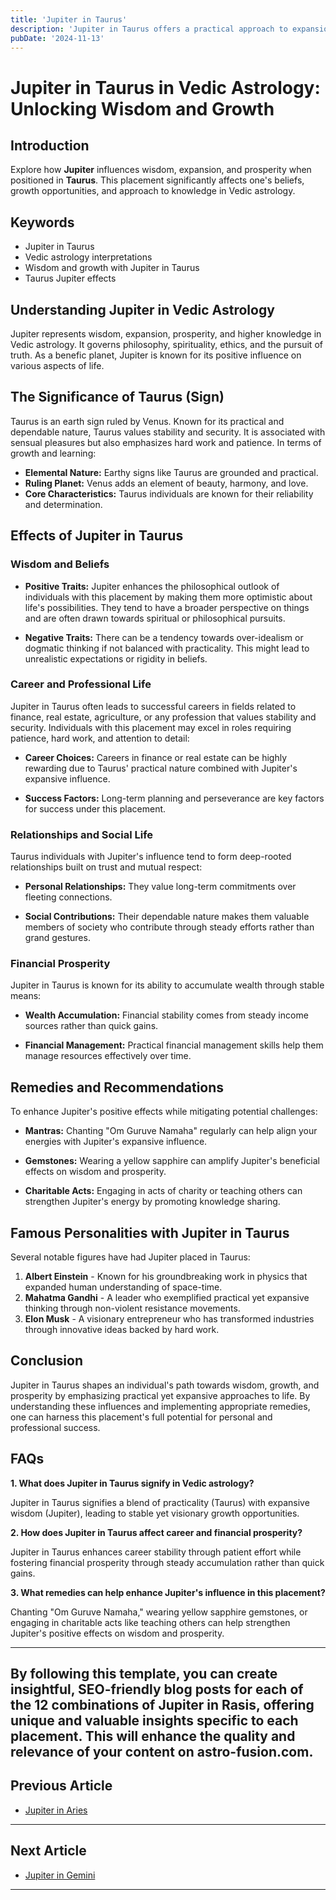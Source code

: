 ```yaml
---
title: 'Jupiter in Taurus'
description: 'Jupiter in Taurus offers a practical approach to expansion and prosperity. Individuals value stability, are patient, and have a strong appreciation for material comforts and security, in Vedic Astrology.'
pubDate: '2024-11-13'
---
```


# Jupiter in Taurus in Vedic Astrology: Unlocking Wisdom and Growth

## Introduction

Explore how **Jupiter** influences wisdom, expansion, and prosperity when positioned in **Taurus**. This placement significantly affects one's beliefs, growth opportunities, and approach to knowledge in Vedic astrology.

## Keywords

- Jupiter in Taurus
- Vedic astrology interpretations
- Wisdom and growth with Jupiter in Taurus
- Taurus Jupiter effects

## Understanding Jupiter in Vedic Astrology

Jupiter represents wisdom, expansion, prosperity, and higher knowledge in Vedic astrology. It governs philosophy, spirituality, ethics, and the pursuit of truth. As a benefic planet, Jupiter is known for its positive influence on various aspects of life.

## The Significance of Taurus (Sign)

Taurus is an earth sign ruled by Venus. Known for its practical and dependable nature, Taurus values stability and security. It is associated with sensual pleasures but also emphasizes hard work and patience. In terms of growth and learning:

- **Elemental Nature:** Earthy signs like Taurus are grounded and practical.
- **Ruling Planet:** Venus adds an element of beauty, harmony, and love.
- **Core Characteristics:** Taurus individuals are known for their reliability and determination.

## Effects of Jupiter in Taurus

### Wisdom and Beliefs

- **Positive Traits:** Jupiter enhances the philosophical outlook of individuals with this placement by making them more optimistic about life's possibilities. They tend to have a broader perspective on things and are often drawn towards spiritual or philosophical pursuits.
  
- **Negative Traits:** There can be a tendency towards over-idealism or dogmatic thinking if not balanced with practicality. This might lead to unrealistic expectations or rigidity in beliefs.

### Career and Professional Life

Jupiter in Taurus often leads to successful careers in fields related to finance, real estate, agriculture, or any profession that values stability and security. Individuals with this placement may excel in roles requiring patience, hard work, and attention to detail:

- **Career Choices:** Careers in finance or real estate can be highly rewarding due to Taurus' practical nature combined with Jupiter's expansive influence.
  
- **Success Factors:** Long-term planning and perseverance are key factors for success under this placement.

### Relationships and Social Life

Taurus individuals with Jupiter's influence tend to form deep-rooted relationships built on trust and mutual respect:

- **Personal Relationships:** They value long-term commitments over fleeting connections.
  
- **Social Contributions:** Their dependable nature makes them valuable members of society who contribute through steady efforts rather than grand gestures.

### Financial Prosperity

Jupiter in Taurus is known for its ability to accumulate wealth through stable means:

- **Wealth Accumulation:** Financial stability comes from steady income sources rather than quick gains.
  
- **Financial Management:** Practical financial management skills help them manage resources effectively over time.

## Remedies and Recommendations

To enhance Jupiter's positive effects while mitigating potential challenges:

- **Mantras:** Chanting "Om Guruve Namaha" regularly can help align your energies with Jupiter's expansive influence.
  
- **Gemstones:** Wearing a yellow sapphire can amplify Jupiter's beneficial effects on wisdom and prosperity.
  
- **Charitable Acts:** Engaging in acts of charity or teaching others can strengthen Jupiter's energy by promoting knowledge sharing.

## Famous Personalities with Jupiter in Taurus

Several notable figures have had Jupiter placed in Taurus:

1. **Albert Einstein** - Known for his groundbreaking work in physics that expanded human understanding of space-time.
2. **Mahatma Gandhi** - A leader who exemplified practical yet expansive thinking through non-violent resistance movements.
3. **Elon Musk** - A visionary entrepreneur who has transformed industries through innovative ideas backed by hard work.

## Conclusion

Jupiter in Taurus shapes an individual's path towards wisdom, growth, and prosperity by emphasizing practical yet expansive approaches to life. By understanding these influences and implementing appropriate remedies, one can harness this placement's full potential for personal and professional success.

## FAQs

**1. What does Jupiter in Taurus signify in Vedic astrology?**

Jupiter in Taurus signifies a blend of practicality (Taurus) with expansive wisdom (Jupiter), leading to stable yet visionary growth opportunities.

**2. How does Jupiter in Taurus affect career and financial prosperity?**

Jupiter in Taurus enhances career stability through patient effort while fostering financial prosperity through steady accumulation rather than quick gains.

**3. What remedies can help enhance Jupiter's influence in this placement?**

Chanting "Om Guruve Namaha," wearing yellow sapphire gemstones, or engaging in charitable acts like teaching others can help strengthen Jupiter's positive effects on wisdom and prosperity.

---

By following this template, you can create insightful, SEO-friendly blog posts for each of the 12 combinations of Jupiter in Rasis, offering unique and valuable insights specific to each placement. This will enhance the quality and relevance of your content on astro-fusion.com.
---

## Previous Article
- [Jupiter in Aries](/blogs-md/0805_Jupiter_in_Rashi/080501_Jupiter_in_Aries.mdx)

---

## Next Article
- [Jupiter in Gemini](/blogs-md/0805_Jupiter_in_Rashi/080503_Jupiter_in_Gemini.mdx)

---
